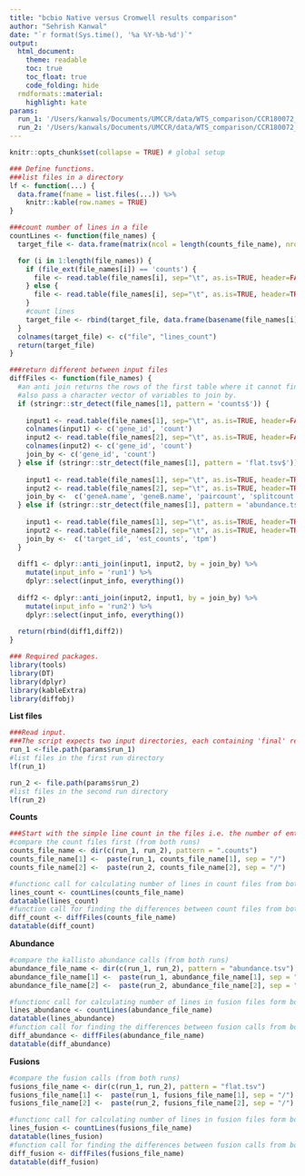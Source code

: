 ```yaml
---
title: "bcbio Native versus Cromwell results comparison"
author: "Sehrish Kanwal"
date: "`r format(Sys.time(), '%a %Y-%b-%d')`"
output:
  html_document:
    theme: readable
    toc: true
    toc_float: true
    code_folding: hide
  rmdformats::material:
    highlight: kate
params:
  run_1: '/Users/kanwals/Documents/UMCCR/data/WTS_comparison/CCR180072_VPT_WH16/bcbio_native/run_1'
  run_2: '/Users/kanwals/Documents/UMCCR/data/WTS_comparison/CCR180072_VPT_WH16/bcbio_native/run_2'
---
```


```r
knitr::opts_chunk$set(collapse = TRUE) # global setup
```


```r
### Define functions.
###list files in a directory
lf <- function(...) {
  data.frame(fname = list.files(...)) %>% 
    knitr::kable(row.names = TRUE)
}

###count number of lines in a file
countLines <- function(file_names) {
  target_file <- data.frame(matrix(ncol = length(counts_file_name), nrow = 0))

  for (i in 1:length(file_names)) {
    if (file_ext(file_names[i]) == 'counts') {
      file <- read.table(file_names[i], sep="\t", as.is=TRUE, header=FALSE)
    } else {
      file <- read.table(file_names[i], sep="\t", as.is=TRUE, header=TRUE)
    }
    #count lines
    target_file <- rbind(target_file, data.frame(basename(file_names[i]), nrow(file)))
  }
  colnames(target_file) <- c("file", "lines_count")
  return(target_file)
}

###return different between input files
diffFiles <- function(file_names) {
  #an anti join returns the rows of the first table where it cannot find a match in the second table.
  #also pass a character vector of variables to join by.
  if (stringr::str_detect(file_names[1], pattern = 'counts$')) {
    
    input1 <- read.table(file_names[1], sep="\t", as.is=TRUE, header=FALSE)
    colnames(input1) <- c('gene_id', 'count')
    input2 <- read.table(file_names[2], sep="\t", as.is=TRUE, header=FALSE)
    colnames(input2) <- c('gene_id', 'count')
    join_by <- c('gene_id', 'count')
  } else if (stringr::str_detect(file_names[1], pattern = 'flat.tsv$')){
    
    input1 <- read.table(file_names[1], sep="\t", as.is=TRUE, header=TRUE)
    input2 <- read.table(file_names[2], sep="\t", as.is=TRUE, header=TRUE)
    join_by <-  c('geneA.name', 'geneB.name', 'paircount', 'splitcount')
  } else if (stringr::str_detect(file_names[1], pattern = 'abundance.tsv$')){
    
    input1 <- read.table(file_names[1], sep="\t", as.is=TRUE, header=TRUE)
    input2 <- read.table(file_names[2], sep="\t", as.is=TRUE, header=TRUE)
    join_by <-  c('target_id', 'est_counts', 'tpm')
  }
  
  diff1 <- dplyr::anti_join(input1, input2, by = join_by) %>%
    mutate(input_info = 'run1') %>%
    dplyr::select(input_info, everything())
  
  diff2 <- dplyr::anti_join(input2, input1, by = join_by) %>%
    mutate(input_info = 'run2') %>%
    dplyr::select(input_info, everything())
  
  return(rbind(diff1,diff2))
}

```


```r
### Required packages.
library(tools)
library(DT)
library(dplyr)
library(kableExtra)
library(diffobj)
```

**List files**

```r
###Read input. 
###The script expects two input directories, each containing 'final' results as produced by bcbio. The results in these two input directories will be compared.
run_1 <-file.path(params$run_1)
#list files in the first run directory
lf(run_1)

run_2 <- file.path(params$run_2)
#list files in the second run directory
lf(run_2)

```

**Counts**

```r
###Start with the simple line count in the files i.e. the number of entries in the output from both runs is same.
#compare the count files first (from both runs)
counts_file_name <- dir(c(run_1, run_2), pattern = ".counts")
counts_file_name[1] <-  paste(run_1, counts_file_name[1], sep = "/")
counts_file_name[2] <-  paste(run_2, counts_file_name[2], sep = "/")

#functionc call for calculating number of lines in count files from both runs
lines_count <- countLines(counts_file_name)
datatable(lines_count)
#function call for finding the differences between count files from both runs
diff_count <- diffFiles(counts_file_name)
datatable(diff_count)
```

**Abundance**


```r
#compare the kallisto abundance calls (from both runs)
abundance_file_name <- dir(c(run_1, run_2), pattern = "abundance.tsv")
abundance_file_name[1] <-  paste(run_1, abundance_file_name[1], sep = "/")
abundance_file_name[2] <-  paste(run_2, abundance_file_name[2], sep = "/")

#functionc call for calculating number of lines in fusion files form both runs
lines_abundance <- countLines(abundance_file_name)
datatable(lines_abundance)
#function call for finding the differences between fusion calls from both runs
diff_abundance <- diffFiles(abundance_file_name)
datatable(diff_abundance)
```

**Fusions**

```r
#compare the fusion calls (from both runs)
fusions_file_name <- dir(c(run_1, run_2), pattern = "flat.tsv")
fusions_file_name[1] <-  paste(run_1, fusions_file_name[1], sep = "/")
fusions_file_name[2] <-  paste(run_2, fusions_file_name[2], sep = "/")

#functionc call for calculating number of lines in fusion files form both runs
lines_fusion <- countLines(fusions_file_name)
datatable(lines_fusion)
#function call for finding the differences between fusion calls from both runs
diff_fusion <- diffFiles(fusions_file_name)
datatable(diff_fusion)
```






